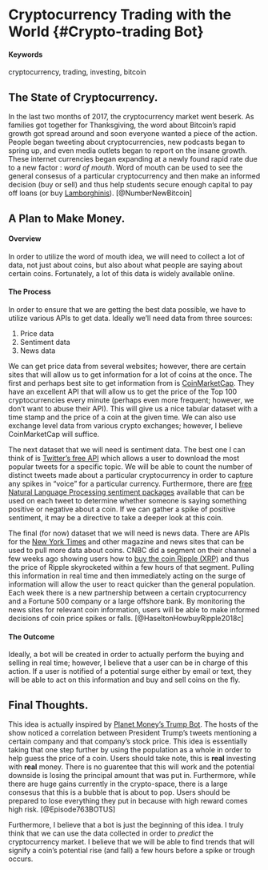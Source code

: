 # Cryptocurrency Trading with the World {#Crypto-trading Bot}

#### Keywords {-}

cryptocurrency, trading, investing, bitcoin

## The State of Cryptocurrency.

In the last two months of 2017, the cryptocurrency market went beserk. As families got together for Thanksgiving, the word about Bitcoin's rapid growth got spread around and soon everyone wanted a piece of the action. People began tweeting about cryptocurrencies, new podcasts began to spring up, and even media outlets began to report on the insane growth. These internet currencies began expanding at a newly found rapid rate due to a new factor : _word of mouth_. Word of mouth can be used to see the general consesus of a particular cryptocurrency and then make an informed decision (buy or sell) and thus help students secure enough capital to pay off loans (or buy [Lamborghinis](http://www.businessinsider.com/a-4chan-user-bought-a-200000-lamborghini-using-bitcoin-2013-12)).
[@NumberNewBitcoin]

## A Plan to Make Money.

#### Overview

In order to utilize the word of mouth idea, we will need to collect a lot of data, not just about coins, but also about what people are saying about certain coins. Fortunately, a lot of this data is widely available online.

#### The Process

In order to ensure that we are getting the best data possible, we have to utilize various APIs to get data. Ideally we'll need data from three sources:

1. Price data
2. Sentiment data
3. News data

We can get price data from several websites; however, there are certain sites that will allow us to get information for a lot of coins at the once. The first and perhaps best site to get information from is [CoinMarketCap](https://coinmarketcap.com/). They have an excellent API that will allow us to get the price of the Top 100 cryptocurrencies every minute (perhaps even more frequent; however, we don't want to abuse their API). This will give us a nice tabular dataset with a time stamp and the price of a coin at the given time. We can also use exchange level data from various crypto exchanges; however, I believe CoinMarketCap will suffice. 

The next dataset that we will need is sentiment data. The best one I can think of is [Twitter's free API](https://developer.twitter.com/en/docs/tweets/search/overview) which allows a user to download the most popular tweets for a specific topic. We will be able to count the number of distinct tweets made about a particular cryptocurrency in order to capture any spikes in "voice" for a particular currency. Furthermore, there are [free Natural Language Processing sentiment packages](http://textblob.readthedocs.io/en/dev/index.html) available that can be used on each tweet to determine whether someone is saying something positive or negative about a coin. If we can gather a spike of positive sentiment, it may be a directive to take a deeper look at this coin. 

The final (for now) dataset that we will need is news data. There are APIs for the [New York Times](https://developer.nytimes.com/) and other magazine and news sites that can be used to pull more data about coins. CNBC did a segment on their channel a few weeks ago showing users how to [buy the coin Ripple (XRP)](https://www.cnbc.com/2018/01/02/how-to-buy-ripple.html) and thus the price of Ripple skyrocketed within a few hours of that segment. Pulling this information in real time and then immediately acting on the surge of information will allow the user to react quicker than the general population. Each week there is a new partnership between a certain cryptocurrency and a Fortune 500 company or a large offshore bank. By monitoring the news sites for relevant coin information, users will be able to make informed decisions of coin price spikes or falls. [@HaseltonHowbuyRipple2018c]

#### The Outcome

Ideally, a bot will be created in order to actually perform the buying and selling in real time; however, I believe that a user can be in charge of this action. If a user is notified of a potential surge either by email or text, they will be able to act on this information and buy and sell coins on the fly. 

## Final Thoughts.

This idea is actually inspired by [Planet Money's Trump Bot](https://www.npr.org/sections/money/2017/04/07/522897876/meet-botus-planet-money-s-stock-trading-twitter-bot). The hosts of the show noticed a correlation between President Trump's tweets mentioning a certain company and that company's stock price. This idea is essentially taking that one step further by using the population as a whole in order to help guess the price of a coin. Users should take note, this is **real** investing with **real** money. There is no guarentee that this will work and the potential downside is losing the principal amount that was put in. Furthermore, while there are huge gains currently in the crypto-space, there is a large consesus that this is a bubble that is about to pop. Users should be prepared to lose everything they put in because with high reward comes high risk. [@Episode763BOTUS]

Furthermore, I believe that a bot is just the beginning of this idea. I truly think that we can use the data collected in order to _predict_ the cryptocurrency market. I believe that we will be able to find trends that will signify a coin's potential rise (and fall) a few hours before a spike or trough occurs. 
